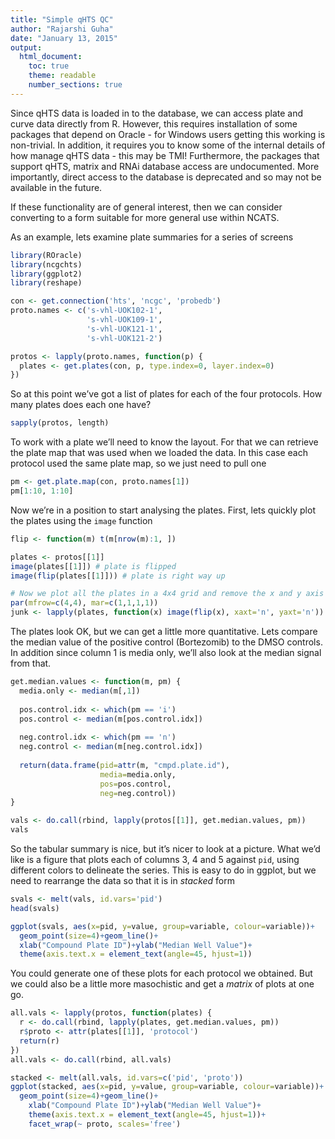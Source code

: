 ```yaml
---
title: "Simple qHTS QC"
author: "Rajarshi Guha"
date: "January 13, 2015"
output:
  html_document:
    toc: true
    theme: readable
    number_sections: true
---
```


Since qHTS data is loaded in to the database, we can access plate and curve data directly from R. However, this requires installation of some packages that depend on Oracle - for Windows users getting this working is non-trivial. In addition, it requires you to know some of the internal details of how manage qHTS data - this may be TMI! Furthermore, the packages that support qHTS, matrix and RNAi database access are undocumented. More importantly, direct access to the database is deprecated and so may not be available in the future.

If these functionality are of general interest, then we can consider converting to a form suitable for more general use within NCATS.

As an example, lets examine plate summaries for a series of screens
```r
library(ROracle)
library(ncgchts)
library(ggplot2)
library(reshape)

con <- get.connection('hts', 'ncgc', 'probedb')
proto.names <- c('s-vhl-UOK102-1',
                 's-vhl-UOK109-1',
                 's-vhl-UOK121-1',
                 's-vhl-UOK121-2')

protos <- lapply(proto.names, function(p) {
  plates <- get.plates(con, p, type.index=0, layer.index=0)
})
```

So at this point we've got a list of plates for each of the four protocols. How many plates does each one have?
```r
sapply(protos, length)
```

To work with a plate we'll need to know the layout. For that we can retrieve the plate map that was used when we loaded the data. In this case each protocol used the same plate map, so we just need to pull one
```r
pm <- get.plate.map(con, proto.names[1])
pm[1:10, 1:10]
```

Now we're in a position to start analysing the plates. First, lets quickly plot the plates using the `image` function
```r
flip <- function(m) t(m[nrow(m):1, ])

plates <- protos[[1]]
image(plates[[1]]) # plate is flipped
image(flip(plates[[1]])) # plate is right way up

# Now we plot all the plates in a 4x4 grid and remove the x and y axis labels for brevity
par(mfrow=c(4,4), mar=c(1,1,1,1))
junk <- lapply(plates, function(x) image(flip(x), xaxt='n', yaxt='n'))
```

The plates look OK, but we can get a little more quantitative. Lets compare the median value of the positive control (Bortezomib) to the DMSO controls. In addition since column 1 is media only, we'll also look at the median signal from that.
```r
get.median.values <- function(m, pm) {
  media.only <- median(m[,1])
  
  pos.control.idx <- which(pm == 'i')
  pos.control <- median(m[pos.control.idx])
  
  neg.control.idx <- which(pm == 'n')
  neg.control <- median(m[neg.control.idx])
  
  return(data.frame(pid=attr(m, "cmpd.plate.id"), 
                    media=media.only, 
                    pos=pos.control, 
                    neg=neg.control))
}

vals <- do.call(rbind, lapply(protos[[1]], get.median.values, pm))
vals
```

So the tabular summary is nice, but it's nicer to look at a picture. What we'd like is a figure that plots each of columns 3, 4 and 5 against `pid`, using different colors to delineate the series. This is easy to do in ggplot, but we need to rearrange the data so that it is in *stacked* form
```r
svals <- melt(vals, id.vars='pid')
head(svals)

ggplot(svals, aes(x=pid, y=value, group=variable, colour=variable))+
  geom_point(size=4)+geom_line()+
  xlab("Compound Plate ID")+ylab("Median Well Value")+
  theme(axis.text.x = element_text(angle=45, hjust=1))
```

You could generate one of these plots for each protocol we obtained. But we could also be a little more masochistic and get a *matrix* of plots at one go. 
```r
all.vals <- lapply(protos, function(plates) {
  r <- do.call(rbind, lapply(plates, get.median.values, pm))
  r$proto <- attr(plates[[1]], 'protocol')
  return(r)
})
all.vals <- do.call(rbind, all.vals)

stacked <- melt(all.vals, id.vars=c('pid', 'proto'))
ggplot(stacked, aes(x=pid, y=value, group=variable, colour=variable))+
  geom_point(size=4)+geom_line()+
    xlab("Compound Plate ID")+ylab("Median Well Value")+
    theme(axis.text.x = element_text(angle=45, hjust=1))+
    facet_wrap(~ proto, scales='free')
```


